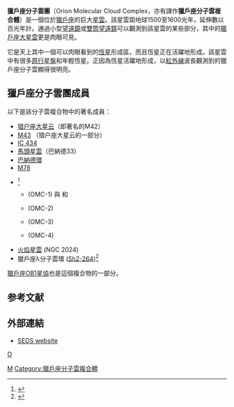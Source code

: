 {{infobox nebula
|name= 
獵戶座分子雲團|type= molecular cloud complex
|image= Orion Head to Toe.jpg
|caption= 獵戶座分子雲團的一部分，中間是獵戶座大星雲，周圍是獵戶座的「腰帶」及[[巴納德環|巴納德環]]
|epoch= [[J2000.0|J2000.0]]<ref name="SIMBAD">{{cite web |publisher= SIMBAD |url= http://simbad.u-strasbg.fr/simbad/sim-id?submit=display&bibdisplay=refsum&bibyear1=1850&bibyear2=%24currentYear&Ident=%40810037&Name=NAME+ORI+COMPLEX#lab_bib |title= NAME ORI COMPLEX -- Cloud |accessdate= 2014-03-14 |archive-date= 2017-12-01 |archive-url= https://web.archive.org/web/20171201042159/http://simbad.u-strasbg.fr/simbad/sim-id?submit=display&bibdisplay=refsum&bibyear1=1850&bibyear2=$currentYear&Ident=@810037&Name=NAME+ORI+COMPLEX#lab_bib |dead-url= no }}</ref>
|ra= {{RA|05|35.3}}<ref name="SIMBAD" />
|dec= {{DEC|-05|23}}<ref name="SIMBAD" />
|constellation= [[獵戶座|獵戶座]]
|names= Orion Complex, Orion Cloud Complex, Orion Molecular Cloud Complex
}}
'''獵戶座分子雲團'''（Orion Molecular Cloud Complex，亦有譯作'''獵戶座分子雲複合體'''）是一個位於[[獵戶座|獵戶座]]的巨大[[星雲|星雲]]。該星雲距地球1500至1600光年，延伸數以百光年計。通過小型[[望遠鏡|望遠鏡]]或[[雙筒望遠鏡|雙筒望遠鏡]]可以觀測到該星雲的某些部分，其中的[[獵戶座大星雲|獵戶座大星雲]]更是肉眼可見。

它是天上其中一個可以肉眼看到的[[恆星|恆星]]形成區，而且恆星正在活躍地形成。該星雲中有很多[[原行星盤|原行星盤]]和年輕恆星。正因為恆星活躍地形成，以[[紅外線|紅外線]]波長觀測到的獵戶座分子雲顯得很明亮。

==獵戶座分子雲團成員==
以下是該分子雲複合物中的著名成員：
* [[猎户座大星云|猎户座大星云]]（即著名的M42）
* [[M43|M43]] （猎户座大星云的一部分）
* [[IC_434|IC 434]]
* [[馬頭星雲|馬頭星雲]]（巴納德33）
* [[巴納德環|巴納德環]]
* [[M78|M78]]
* {{link-en|獵戶座分子雲|Orion Molecular Cloud}}<ref name="SIMBAD-OMC">{{cite web |publisher= SIMBAD |title= NAME ORI MOL CLOUD -- Molecular Cloud |url= http://simbad.u-strasbg.fr/simbad/sim-id?Ident=orion+molecular+cloud+&NbIdent=1&Radius=2&Radius.unit=arcmin&submit=submit+id |accessdate= 2014-03-14 |archive-date= 2019-02-17 |archive-url= https://web.archive.org/web/20190217195238/http://simbad.u-strasbg.fr/simbad/sim-id?Ident=orion+molecular+cloud+&NbIdent=1&Radius=2&Radius.unit=arcmin&submit=submit+id |dead-url= no }}</ref>
** {{link-en|獵戶座分子雲1|Orion Molecular Cloud 1}} (OMC-1) 與 {{link-en|Becklin–Neugebauer Object}}和{{link-en|Kleinmann-Low nebula}}
** {{link-en|獵戶座分子雲2|Orion Molecular Cloud 2}} (OMC-2)
** {{link-en|獵戶座分子雲3|Orion Molecular Cloud 3}} (OMC-3)
** {{link-en|獵戶座分子雲4|Orion Molecular Cloud 4}} (OMC-4)
* [[火焰星雲|火焰星雲]] (NGC 2024)
* 獵戶座λ分子雲環 ([[Sh2-264|Sh2-264]])<ref name="Lambda Orionis molecular ring">{{cite web|title=Orion's Big Head Revealed in Infrared|url=http://www.nasa.gov/mission_pages/WISE/multimedia/gallery/pia14040.html|website=www.nasa.gov|publisher=Nasa|accessdate=24 February 2015|archive-date=2019-01-21|archive-url=https://web.archive.org/web/20190121050047/https://www.nasa.gov/mission_pages/WISE/multimedia/gallery/pia14040.html|dead-url=no}}</ref>
[[獵戶座OB1星協|獵戶座OB1星協]]也是這個複合物的一部分。

==参考文献==
{{reflist}}

==外部連結==

*[https://web.archive.org/web/20060830190612/http://www.seds.org/messier/more/oricloud.html SEDS website]


[[category:猎户座|O]]
[[Category:星雲|M]]
[[Category:獵戶座分子雲複合體|Category:獵戶座分子雲複合體]]
